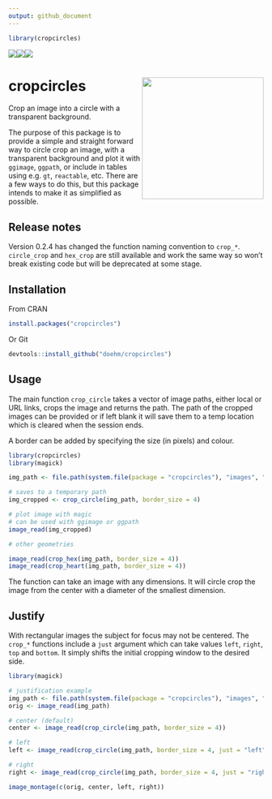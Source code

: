 ```yaml
---
output: github_document
---
```


```r
library(cropcircles)
```


<img src='https://cranlogs.r-pkg.org/badges/cropcircles'/><img src='https://cranlogs.r-pkg.org/badges/grand-total/cropcircles'/><img src='https://www.r-pkg.org/badges/version/cropcircles'/>

# cropcircles <img src='dev/images/hex.png' align="right" height="240" />

Crop an image into a circle with a transparent background.

The purpose of this package is to provide a simple and straight forward way to circle crop an image, with a transparent background and plot it with `ggimage`, `ggpath`, or include in tables using e.g. `gt`, `reactable`, etc. There are a few ways to do this, but this package intends to make it as simplified as possible.

## Release notes

Version 0.2.4 has changed the function naming convention to `crop_*`. `circle_crop` and `hex_crop` are still available and work the same way so won't break existing code but will be deprecated at some stage.

## Installation

From CRAN

```r
install.packages("cropcircles")
```

Or Git

```r
devtools::install_github("doehm/cropcircles")
```

## Usage

The main function `crop_circle` takes a vector of image paths, either local or URL links, crops the image and returns the path. The path of the cropped images can be provided or if left blank it will save them to a temp location which is cleared when the session ends.

A border can be added by specifying the size (in pixels) and colour.

```r

library(cropcircles)
library(magick)

img_path <- file.path(system.file(package = "cropcircles"), "images", "walter-jesse.png")

# saves to a temporary path
img_cropped <- crop_circle(img_path, border_size = 4)

# plot image with magic
# can be used with ggimage or ggpath
image_read(img_cropped)

# other geometries

image_read(crop_hex(img_path, border_size = 4))
image_read(crop_heart(img_path, border_size = 4))

```

<!-- <img src='dev/images/bb.png' align="center"/> -->

The function can take an image with any dimensions. It will circle crop the image from the center with a diameter of the smallest dimension.

## Justify

With rectangular images the subject for focus may not be centered. The `crop_*` functions include a `just` argument which can take values `left`, `right`, `top` and `bottom`. It simply shifts the initial cropping window to the desired side.

```r
library(magick)

# justification example
img_path <- file.path(system.file(package = "cropcircles"), "images", "walter-jesse.png")
orig <- image_read(img_path)

# center (default)
center <- image_read(crop_circle(img_path, border_size = 4))

# left
left <- image_read(crop_circle(img_path, border_size = 4, just = "left"))

# right
right <- image_read(crop_circle(img_path, border_size = 4, just = "right"))

image_montage(c(orig, center, left, right))
```

